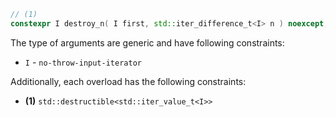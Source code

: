 ```cpp
// (1)
constexpr I destroy_n( I first, std::iter_difference_t<I> n ) noexcept;
```

The type of arguments are generic and have following constraints:
- `I` - `no-throw-input-iterator`

Additionally, each overload has the following constraints:
- **(1)** `std::destructible<std::iter_value_t<I>>`
